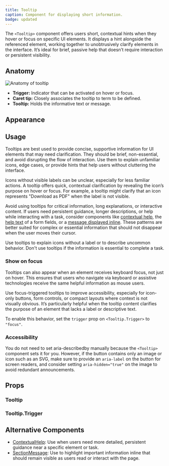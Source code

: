 ```yaml
---
title: Tooltip
caption: Component for displaying short information.
badge: updated
---
```


The `<Tooltip>` component offers users short, contextual hints when they hover or focus on specific UI elements. It displays a hint alongside the referenced element, working together to unobtrusively clarify elements in the interface. It’s ideal for brief, passive help that doesn’t require interaction or persistent visibility.

## Anatomy

<Image
  src="/tooltip/tooltip-anatomy.jpg"
  alt="Anatomy of tooltip"
  width={800}
  height={550}
  className="mx-auto block"
/>

- **Trigger:** Indicator that can be activated on hover or focus.
- **Caret tip:** Closely associates the tooltip to term to be defined.
- **Tooltip:** Holds the informative text or message.

## Appearance

<AppearanceDemo component={title} />

<AppearanceTable component={title} />

## Usage

Tooltips are best used to provide concise, supportive information for UI elements that may need clarification. They should be brief, non-essential, and avoid disrupting the flow of interaction. Use them to explain unfamiliar icons, edge cases, or provide hints that help users without cluttering the interface.

Icons without visible labels can be unclear, especially for less familiar actions. A tooltip offers quick, contextual clarification by revealing the icon’s purpose on hover or focus. For example, a tooltip might clarify that an icon represents "Download as PDF" when the label is not visible.

<ComponentDemo file="./tooltip-usage.demo.tsx" />

Avoid using tooltips for critical information, long explanations, or interactive content. If users need persistent guidance, longer descriptions, or help while interacting with a task, consider components like [contextual help](/components/overlay/contextual-help), the [help text](/foundations/form-fields#help-text) of a form fields, or a [message displayed inline](/components/content/section-message). These patterns are better suited for complex or essential information that should not disappear when the user moves their cursor.

<GuidelineTiles>
  <Do>
    <Do.Description>
      Use tooltips to explain icons without a label or to describe uncommon
      behavior.
    </Do.Description>
  </Do>
  <Dont>
    <Dont.Description>
      Don't use tooltips if the information is essential to complete a task.
    </Dont.Description>
  </Dont>
</GuidelineTiles>

### Show on focus

Tooltips can also appear when an element receives keyboard focus, not just on hover. This ensures that users who navigate via keyboard or assistive technologies receive the same helpful information as mouse users.

Use focus-triggered tooltips to improve accessibility, especially for icon-only buttons, form controls, or compact layouts where context is not visually obvious. It’s particularly helpful when the tooltip content clarifies the purpose of an element that lacks a label or descriptive text.

To enable this behavior, set the `trigger` prop on `<Tooltip.Trigger>` to `"focus"`.

<ComponentDemo file="./tooltip-focus.demo.tsx" />

### Accessibility

You do not need to set aria-describedby manually because the `<Tooltip>` component sets it for you. However, if the button contains only an image or icon such as an SVG, make sure to provide an `aria-label` on the button for screen readers, and consider setting `aria-hidden="true"` on the image to avoid redundant announcements.

## Props

<StorybookHintMessage component={title} />

### Tooltip

<PropsTable component={title} />

### Tooltip.Trigger

<PropsTable component="TooltipTrigger" />

## Alternative Components

- [ContextualHelp](<(/components/overlay/contextual-help)>): Use when users need more detailed, persistent guidance near a specific element or task.
- [SectionMessage](/components/content/section-message): Use to highlight important information inline that should remain visible as users read or interact with the page.

